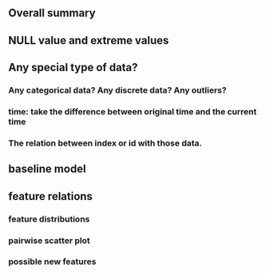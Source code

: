 
## Overall summary

## NULL value and extreme values


## Any special type of data?

### Any categorical data? Any discrete data? Any outliers?

### time: take the difference between original time and the current time

### The relation between index or id with those data.


## baseline model

## feature relations

### feature distributions

### pairwise scatter plot

### possible new features
